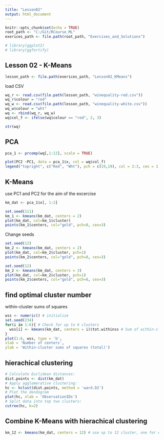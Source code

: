 ```yaml
---
title: "Lesson02"
output: html_document
---
```


```r
knitr::opts_chunk$set(echo = TRUE)
root_path <- "C:/Git/RCourse_ML"
exerices_path <- file.path(root_path, "Exercises_and_Solutions")
```

```r
# library(ggplot2)
# library(ggfortify)

```


## Lesson 02 - K-Means

```r
lesson_path <- file.path(exerices_path, "Lesson02_KMeans")
```


load CSV
```r
wq_r <- read.csv(file.path(lesson_path, "winequality-red.csv"))
wq_r$colour = "red"
wq_w <- read.csv(file.path(lesson_path, "winequality-white.csv"))
wq_w$colour = "wht"
wq <- rbind(wq_r, wq_w)
wq$col_f <- ifelse(wq$colour == "red", 2, 3)
```


```r
str(wq)
```

## PCA
```r
pca_1 <- prcomp(wq[,1:12], scale = TRUE)
```

```r
plot(PC2 ~PC1, data = pca_1$x, col = wq$col_f)
legend("topright", c("Red", "Wht"), pch = c(19,19), col = 2:3, cex = 1.7)
```

## K-Means

use PC1 and PC2 for the aim of the excercise
```r
km_dat <- pca_1$x[, 1:2]
```


```r
set.seed(111)
km_1 <- kmeans(km_dat, centers = 2)
plot(km_dat, col=km_1$cluster)
points(km_1$centers, col="gold", pch=8, cex=3)

```

Change seeds
```r
set.seed(12)
km_2 <- kmeans(km_dat, centers = 2)
plot(km_dat, col=km_2$cluster, pch=1)
points(km_2$centers, col="gold", pch=8, cex=3)

```



```r
set.seed(12)
km_2 <- kmeans(km_dat, centers = 3)
plot(km_dat, col=km_2$cluster, pch=1)
points(km_2$centers, col="gold", pch=8, cex=3)

```


## find optimal cluster number

within-cluster sums of squares
```r
wss <- numeric() # initialize
set.seed(234)
for(i in 1:6){ # Check for up to 6 clusters
  wss[i] <- kmeans(km_dat, centers = i)$tot.withinss # Sum of within-clust.SumSquares
}
plot(1:6, wss, type = 'b',
xlab = 'Number of centers',
ylab = 'Within-cluster sums of squares (total)')
```

## hierachical clustering

```r
# Calculate Euclidean distances:
dist.points <- dist(km_dat)
# Apply agglomerative clustering:
hc <- hclust(dist.points, method = 'ward.D2')
# Plot the dendogram
plot(hc, xlab = 'ObservationIDs')
# Split data into top two clusters:
cutree(hc, k=2)
```

## Combine K-Means with hierachical clustering

```r
km_12 <- kmeans(km_dat, centers = 12) # use up to 12 cluster, one for each dimention



```

